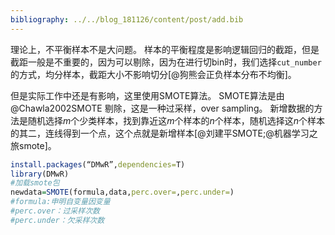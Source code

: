 ```yaml
---
bibliography: ../../blog_181126/content/post/add.bib
---
```


理论上，不平衡样本不是大问题。
样本的平衡程度是影响逻辑回归的截距，但是截距一般是不重要的，因为可以剔除，因为在进行切bin时，我们选择`cut_number`的方式，均分样本，截距大小不影响切分[@狗熊会正负样本分布不均衡]。

但是实际工作中还是有影响，这里使用SMOTE算法。
SMOTE算法是由 @Chawla2002SMOTE 剔除，这是一种过采样，over sampling。
新增数据的方法是随机选择$m$个少类样本，找到靠近这$m$个样本的$n$个样本，随机选择这$n$个样本的其二，连线得到一个点，这个点就是新增样本[@刘建平SMOTE;@机器学习之旅smote]。

```r
install.packages(“DMwR”,dependencies=T)
library(DMwR)
#加载smote包
newdata=SMOTE(formula,data,perc.over=,perc.under=)
#formula:申明自变量因变量
#perc.over：过采样次数
#perc.under：欠采样次数
```

